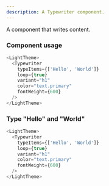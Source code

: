 ```yaml
---
description: A Typewriter component.
---
```



A component that writes content.

### Component usage

```js
<LightTheme>
  <Typewriter
    typeItems={['Hello', 'World']}
    loop={true}
    variant="h1"
    color="text.primary"
    fontWeight={600}
  />
</LightTheme>
```

### Type "Hello" and "World"

```js live
<LightTheme>
  <Typewriter
    typeItems={['Hello', 'World']}
    loop={true}
    variant="h1"
    color="text.primary"
    fontWeight={600}
  />
</LightTheme>
```
